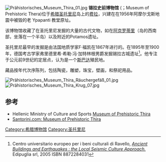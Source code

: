 {{Coord|36.4185|N|25.4370|E|display=title}}
[[File:Prähistorisches_Museum_Thira_01.jpg|thumb]]
'''锡拉史前博物馆''' ({{lang-el|Μουσείο Προϊστορικής Θήρας}}；Museum of Prehistoric Thera)位于[[希腊|希腊]][[圣托里尼|圣托里尼]]岛上的[[费拉|费拉]]，兴建在在1956年阿摩尔戈斯地震中被毁的老 Ypapanti 教堂原址。

该博物馆收藏了在圣托里尼发掘的大量的古代文物，如在[[阿克罗蒂里|阿克罗蒂里]]（岛的西南部，坐落在一个半岛）以及附近的Potamos遗址。

圣托里尼最早的发掘是由法国地质学家F·福凯在1867年进行的。在1895年至1900年，德国考古学家弗里德里希·希勒·冯·加特林根男爵发掘锡拉古城遗址<ref>Centro universitario europeo per i beni culturali di Ravello, [http://books.google.ca/books?id=T0s9DeosdA0C&pg=PA161 ''Ancient Buildings and Earthquakes : the Local Seismic Culture Approach.''] {{Wayback|url=http://books.google.ca/books?id=T0s9DeosdA0C&pg=PA161 |date=20140223031211 }} Edipuglia srl, 2005 ISBN 8872284031</ref>。他专注于公元前9世纪的定居点，认为是一个[[斯巴达|斯巴达]]殖民地。

藏品按年代次序陈列，包括陶瓷，雕塑，珠宝，壁画，和祭祀用品。

[[File:Prähistorisches_Museum_Thira_Räuchergefäß_01.jpg|thumb]]
[[File:Prähistorisches_Museum_Thira_Krug_07.jpg|thumb]]

==参考==
{{Reflist}}
*Hellenic Ministry of Culture and Sports [http://odysseus.culture.gr/h/1/eh151.jsp?obj_id=3325 Museum of Prehistoric Thira] {{Wayback|url=http://odysseus.culture.gr/h/1/eh151.jsp?obj_id=3325 |date=20131023192316 }}
*[http://www.santorini.com/museums/prehistoric_museum.htm Santorini.com: Museum of Prehistoric Thira]
[[Category:希腊博物馆|Category:希腊博物馆]]
[[Category:圣托里尼|Category:圣托里尼]]